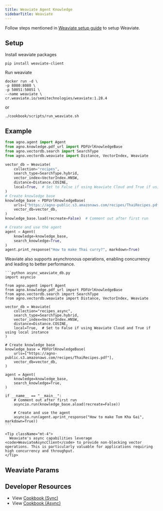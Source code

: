 ```yaml
---
title: Weaviate Agent Knowledge
sidebarTitle: Weaviate
---
```


Follow steps mentioned in [Weaviate setup guide](https://weaviate.io/developers/weaviate/quickstart) to setup Weaviate.

## Setup

Install weaviate packages

```shell
pip install weaviate-client
```

Run weaviate

```shell
docker run -d \
-p 8080:8080 \
-p 50051:50051 \
--name weaviate \
cr.weaviate.io/semitechnologies/weaviate:1.28.4 
```

or 

```shell
./cookbook/scripts/run_weaviate.sh
```

## Example

```python agent_with_knowledge.py
from agno.agent import Agent
from agno.knowledge.pdf_url import PDFUrlKnowledgeBase
from agno.vectordb.search import SearchType
from agno.vectordb.weaviate import Distance, VectorIndex, Weaviate

vector_db = Weaviate(
    collection="recipes",
    search_type=SearchType.hybrid,
    vector_index=VectorIndex.HNSW,
    distance=Distance.COSINE,
    local=True,  # Set to False if using Weaviate Cloud and True if using local instance
)
# Create knowledge base
knowledge_base = PDFUrlKnowledgeBase(
    urls=["https://agno-public.s3.amazonaws.com/recipes/ThaiRecipes.pdf"],
    vector_db=vector_db,
)
knowledge_base.load(recreate=False)  # Comment out after first run

# Create and use the agent
agent = Agent(
    knowledge=knowledge_base,
    search_knowledge=True,
)
agent.print_response("How to make Thai curry?", markdown=True)
```

<Card title="Async Support ⚡">
  <div className="mt-2">
    <p>
      Weaviate also supports asynchronous operations, enabling concurrency and leading to better performance.
    </p>
    
    ```python async_weaviate_db.py
    import asyncio

    from agno.agent import Agent
    from agno.knowledge.pdf_url import PDFUrlKnowledgeBase
    from agno.vectordb.search import SearchType
    from agno.vectordb.weaviate import Distance, VectorIndex, Weaviate

    vector_db = Weaviate(
        collection="recipes_async",
        search_type=SearchType.hybrid,
        vector_index=VectorIndex.HNSW,
        distance=Distance.COSINE,
        local=True,  # Set to False if using Weaviate Cloud and True if using local instance
    )
    
    # Create knowledge base
    knowledge_base = PDFUrlKnowledgeBase(
        urls=["https://agno-public.s3.amazonaws.com/recipes/ThaiRecipes.pdf"],
        vector_db=vector_db,
    )

    agent = Agent(
        knowledge=knowledge_base,
        search_knowledge=True,
    )

    if __name__ == "__main__":
        # Comment out after first run
        asyncio.run(knowledge_base.aload(recreate=False))

        # Create and use the agent
        asyncio.run(agent.aprint_response("How to make Tom Kha Gai", markdown=True))
    ```
    
    <Tip className="mt-4">
      Weaviate's async capabilities leverage <code>WeaviateAsyncClient</code> to provide non-blocking vector operations. This is particularly valuable for applications requiring high concurrency and throughput.
    </Tip>
  </div>
</Card>

## Weaviate Params

<Snippet file="vectordb_weaviate_params.mdx" />

## Developer Resources

- View [Cookbook (Sync)](https://github.com/agno-agi/agno/blob/main/cookbook/agent_concepts/knowledge/vector_dbs/weaviate_db/weaviate_db.py)
- View [Cookbook (Async)](https://github.com/agno-agi/agno/blob/main/cookbook/agent_concepts/knowledge/vector_dbs/weaviate_db/async_weaviate_db.py)